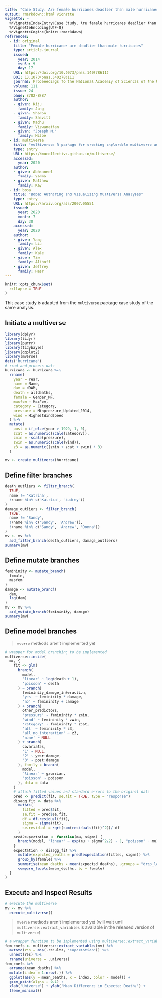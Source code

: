```yaml
---
title: "Case Study. Are female hurricanes deadlier than male hurricanes?"
output: rmarkdown::html_vignette
vignette: >
  %\VignetteIndexEntry{Case Study. Are female hurricanes deadlier than male hurricanes?}
  %\VignetteEncoding{UTF-8}
  %\VignetteEngine{knitr::rmarkdown}
references:
  - id: original
    title: "Female hurricanes are deadlier than male hurricanes"
    type: article-journal
    issued:
      year: 2014
      month: 6
      day: 17
    URL: https://doi.org/10.1073/pnas.1402786111
    DOI: 10.1073/pnas.1402786111
    journal: Proceeedings fo the National Academiy of Sciences of the United States of America
    volume: 111
    issue: 24
    page: 8782-8787
    author:
    - given: Kiju
      family: Jung
    - given: Sharon
      family: Shavitt
    - given: Madhu
      family: Viswanathan
    - given: "Joseph M."
      family: Hilbe
  - id: multiverse
    title: "multiverse: R package for creating explorable multiverse analysis"
    type: entry
    URL: https://mucollective.github.io/multiverse/
    accessed:
      year: 2020
    author:
    - given: Abhraneel
      family: Sarma
    - given: Matthew
      family: Kay
  - id: boba
    title: "Boba: Authoring and Visualizing Multiverse Analyses"
    type: entry
    URL: https://arxiv.org/abs/2007.05551
    issued:
      year: 2020
      month: 7
      day: 30
    accessed:
      year: 2020
    author:
    - given: Yang
      family: Liu
    - given: Alex
      family: Kale
    - given: Tim
      family: Althoff
    - given: Jeffrey
      family: Heer
---
```


```r
knitr::opts_chunk$set(
  collapse = TRUE
)
```

 This case study is adapted from the `multiverse` package case study of the same analysis.

## Initiate a multiverse

```r
library(dplyr)
library(tidyr)
library(purrr)
library(tidybayes)
library(ggplot2)
library(mverse)
data('hurricane')
# read and process data
hurricane <- hurricane %>%
  rename(
    year = Year,
    name = Name,
    dam = NDAM,
    death = alldeaths,
    female = Gender_MF,
    masfem = MasFem,
    category = Category,
    pressure = Minpressure_Updated_2014,
    wind = HighestWindSpeed
  ) %>%
  mutate(
    post = if_else(year > 1979, 1, 0),
    zcat = as.numeric(scale(category)),
    zmin = -scale(pressure),
    zwin = as.numeric(scale(wind)),
    z3 = as.numeric((zmin + zcat + zwin) / 3)
  )
```

```r
mv <- create_multiverse(hurricane)
```

## Define filter branches

```r
death_outliers <- filter_branch(
  TRUE,
  name != 'Katrina',
  !(name %in% c('Katrina', 'Audrey'))
)
damage_outliers <- filter_branch(
  TRUE,
  name != 'Sandy',
  !(name %in% c('Sandy', 'Andrew')),
  !(name %in% c('Sandy', 'Andrew', 'Donna'))
)
mv <- mv %>%
  add_filter_branch(death_outliers, damage_outliers)
summary(mv)
```

## Define mutate branches

```r
femininity <- mutate_branch(
  female,
  masfem
)
damage <- mutate_branch(
  dam,
  log(dam)
)
mv <- mv %>%
  add_mutate_branch(femininity, damage)
summary(mv)
```

## Define model branches

> `mverse` methods aren't implemented yet

```r
# wrapper for model branching to be implemented
multiverse::inside(
  mv, {
    fit <- glm(
      branch(
        model,
        'linear' ~ log(death + 1),
        'poisson' ~ death
      ) ~ branch(
        femininity_damage_interaction,
        'yes' ~ femininity * damage,
        'no' ~ femininity + damage
      ) + branch(
        other_predictors,
        'pressure' ~ femininity * zmin,
        'wind' ~ femininity * zwin,
        'category' ~ femininity * zcat,
        'all' ~ femininity * z3,
        'all_no_interaction' ~ z3,
        'none' ~ NULL
      ) + branch(
        covariates,
        '1' ~ NULL,
        '2' ~ year:damage,
        '3' ~ post:damage
      ), family = branch(
        model,
        'linear' ~ gaussian,
        'poisson' ~ poisson
      ), data = data
    )
    # attach fitted values and standard errors to the original data
    pred <- predict(fit, se.fit = TRUE, type = "response")
    disagg_fit <- data %>%
      mutate(
        fitted = pred$fit,
        se.fit = pred$se.fit,
        df = df.residual(fit),
        sigma = sigma(fit),
        se.residual = sqrt(sum(residuals(fit)^2))/ df
      )
    pred2expectation <- function(mu, sigma) {
      branch(model, "linear" ~ exp(mu + sigma^2/2) - 1, "poisson" ~ mu)
    }
    expectation <- disagg_fit %>%
      mutate(expected_deaths = pred2expectation(fitted, sigma)) %>%
      group_by(female) %>%
      summarise(mean_deaths = mean(expected_deaths), .groups = "drop_last") %>%
      compare_levels(mean_deaths, by = female)
  }
)
```

## Execute and Inspect Results

```r
# execute the multiverse
mv <- mv %>%
  execute_multiverse()
```

> `mverse` methods aren't implemented yet (will wait until `multiverse::extract_variables` is available in the released version of `multiverse`)

```r
# a wrapper function to be implemented using multiverse::extract_variables
fem_coefs <- multiverse::extract_variables(mv) %>%
  mutate(res = map(.results, 'expectation')) %>%
  unnest(res) %>%
  rename(universe = .universe)
fem_coefs %>%
  arrange(mean_deaths) %>%
  mutate(index = 1:nrow(.)) %>%
  ggplot(aes(y = mean_deaths, x = index, color = model)) +
  geom_point(alpha = 0.1) +
  xlab('Universe') + ylab('Mean Difference in Expected Deaths') +
  theme_minimal()
```
